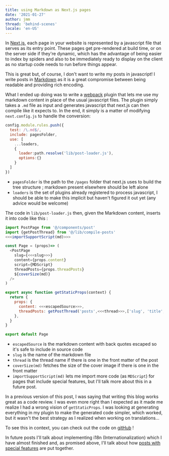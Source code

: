 ```yaml
---
title: using Markdown as Next.js pages
date: '2021-01-27'
author: jmm
thread: 'behind-scenes'
locale: 'en-US'
---
```


In [Next.js](https://nextjs.org/docs/basic-features/pages), each page in your
website is represented by a javascript file that serves as its
entry point. These pages get pre-rendered at build time, or on the server side
if they're dynamic, which has the advantage of being easier to index by spiders
and also to be immediately ready to display on the client as no startup code
needs to run before things appear.

This is great but, of course, I don't want to write my posts in javascript!
I write posts in [Markdown](https://daringfireball.net/projects/markdown/basics)
as it is a great compromise between being readable and providing rich encoding.

What I ended up doing was to write a [webpack](https://webpack.js.org/) plugin
that lets me use my markdown content in place of the usual javascript files. The
plugin simply takes a `.md` file as input and generates javascript that next.js
can then compile like it expects to. In the end, it simply is a matter of
modifying  `next.config.js` to handle the conversion:

~~~js
config.module.rules.push({
  test: /\.md$/,
  include: pagesFolder,
  use: [
    ...loaders,
    {
      loader:path.resolve('lib/post-loader.js'),
      options:{}
    }
  ]
})
~~~

 - `pagesFolder` is the path to the `/pages` folder that next.js uses to build
 the tree structure ; markdown present elsewhere should be left alone
 - `loaders` is the set of plugins already registered to process javascript, I
 should be able to make this implicit but haven't figured it out yet (any advice
   would be welcome)


The code in `lib/post-loader.js` then, given the Markdown content, inserts it
into code like this :

~~~js
import PostPage from '@/components/post'
import {getPostThread} from '@/lib/compile-posts'
<<<importSupportScript(md)>>>

const Page = (props)=> (
  <PostPage
    slug={<<<slug>>>}
    content={props.content}
    script={MDScript}
    threadPosts={props.threadPosts}
    ${coverSize(md)}
  />
)

export async function getStaticProps(context) {
  return {
    props: {
      content: <<<escapedSource>>>,
      threadPosts: getPostThread('posts',<<<thread>>>,['slug', 'title', 'date'])
    },
  }
}

export default Page
~~~

 - `escapedSource` is the markdown content with back quotes escaped so it's safe
 to include in source code
  - `slug` is the name of the markdown file
  - `thread` is the thread name if there is one in the front matter of the post
  - `coverSize(md)` fetches the size of the cover image if there is one in the
  front matter
  - `importSupportScript(md)` lets me import more code (as `MDScript`) for pages that include
  special features, but I'll talk more about this in a future post.


In a previous version of this post, I was saying that writing this blog works great as
a code review. I was even more right than I expected as it made me realize I had
a wrong vision of `getStaticProps`. I was looking at generating everything in my
plugin to make the generated code simpler, which worked, but it wasn't the best
strategy as I realized when working on translations...

To see this in context, you can check out the code on [gitHub](https://github.com/jmuffat/jmuffat.com) !

In future posts I'll talk about implementing i18n (Internationalization) which
I have almost finished and, as promised above, I'll talk about how [posts with special features](/posts/20210119-mapdev)
are put together.
